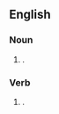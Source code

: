 {{also|longhauls|long hauls}}

==English==

===Noun===
{{head|en|noun plural form}}

# {{plural of|long-haul|lang=en}}.

===Verb===
{{head|en|verb form}}

# {{en-third-person singular of|long-haul}}.